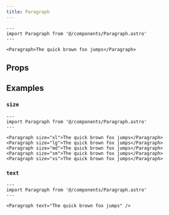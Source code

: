 ```yaml
---
title: Paragraph
---
```



```astro live
---
import Paragraph from '@/components/Paragraph.astro'
---

<Paragraph>The quick brown fox jumps</Paragraph>
```

## Props

<Props />

## Examples

### `size`

```astro live
---
import Paragraph from '@/components/Paragraph.astro'
---

<Paragraph size="xl">The quick brown fox jumps</Paragraph>
<Paragraph size="lg">The quick brown fox jumps</Paragraph>
<Paragraph size="md">The quick brown fox jumps</Paragraph>
<Paragraph size="sm">The quick brown fox jumps</Paragraph>
<Paragraph size="xs">The quick brown fox jumps</Paragraph>
```

### `text`

```astro live
---
import Paragraph from '@/components/Paragraph.astro'
---

<Paragraph text="The quick brown fox jumps" />
```
